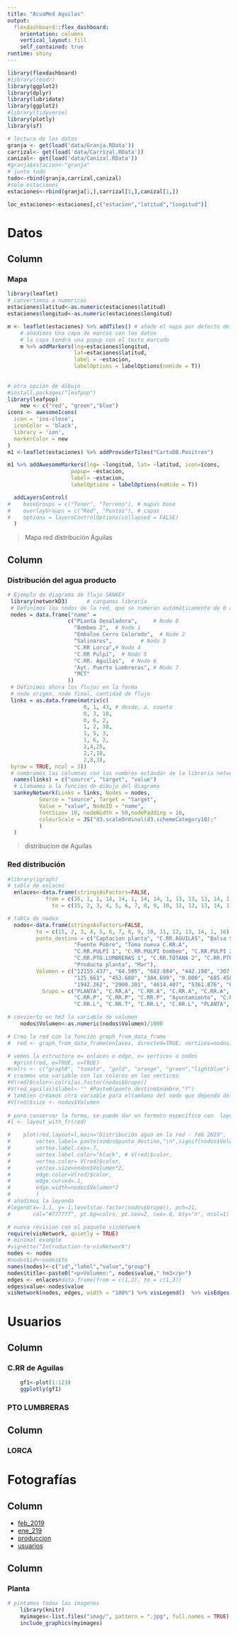 ```yaml
---
title: "AcuaMed Aguilas"
output: 
  flexdashboard::flex_dashboard:
    orientation: columns
    vertical_layout: fill
    self_contained: true
runtime: shiny
---
```


```r
library(flexdashboard)
#library(readr)
library(ggplot2)
library(dplyr)
library(lubridate)
library(ggplot2)
#library(tidyverse)
library(plotly)
library(sf)
```

```r
# lectura de los datos
granja <- get(load('data/Granja.RData'))
carrizal<- get(load('data/Carrizal.RData'))
canizal<- get(load('data/Canizal.RData'))
#granja$estacion<-"granja"
# junto todo
todo<-rbind(granja,carrizal,canizal)
#solo estaciones
estaciones<-rbind(granja[1,],carrizal[1,],canizal[1,])

loc_estaciones<-estaciones[,c("estacion","latitud","longitud")]

```

Datos
===========================

Column {data-width=600}
---------------------

### Mapa

```r
library(leaflet)
# convertimos a numericos
estaciones$latitud<-as.numeric(estaciones$latitud)
estaciones$longitud<-as.numeric(estaciones$longitud)

m <- leaflet(estaciones) %>% addTiles() # añade el mapa por defecto de OpenStreetMap
    # añadimos Una capa de marcas con los datos 
    # la capa tendrá una popup con el texto marcado
    m %>% addMarkers(lng=estaciones$longitud,
                     lat=estaciones$latitud,
                     label = ~estacion,
                     labelOptions = labelOptions(noHide = T))  
    
    
# otra opcion de dibujo    
#install.packages("leafpop")
library(leafpop)
    new <- c("red", "green","blue")
icons <- awesomeIcons(
  icon = 'ios-close',
  iconColor = 'black',
  library = 'ion',
  markerColor = new
)    
m1 <-leaflet(estaciones) %>% addProviderTiles("CartoDB.Positron") 

m1 %>% addAwesomeMarkers(lng= ~longitud, lat= ~latitud, icon=icons,
                    popup= ~estacion,
                    label= ~estacion,
                    labelOptions = labelOptions(noHide = T))  

  addLayersControl(
#    baseGroups = c("Toner", "Terreno"), # mapas base
#    overlayGroups = c("Red", "Puntos"), # capas
#    options = layersControlOptions(collapsed = FALSE)
  )
```

> Mapa red distribución Águilas

Column {data-width=400}
---------------------

### Distribución del agua producto

```r
# Ejemplo de diagrama de flujo SANKEY
 library(networkD3)      # cargamos librería
 # Definimos los nodos de la red, que se numeran automáticamente de 0 a ..
 nodes = data.frame("name" = 
                   c("PLanta Desaladora",     # Node 0
                     "Bombeo 2",  # Node 1
                     "Embalse Cerro Colorado",  # Node 2
                     "Salinares",         # Nodo 3
                     "C.RR Lorca",# Nodo 4
                     "C.RR Pulpí",  # Nodo 5
                     "C.RR. Aguilas",  # Nodo 6
                     "Ayt. Puerto Lumbreras", # Nodo 7
                     "MCT"
                   ))
 # Definimos ahora los flujos en la forma
 # nodo origen, nodo final, cantidad de flujo
 links = as.data.frame(matrix(c(
                        0, 1, 43, # desde, a, cuanto
                        0, 3, 10, 
                        0, 6, 2,
                        1, 2, 38,
                        1, 5, 3,
                        1, 6, 2,
                        2,4,25,
                        2,7,10,
                        2,8,3),
 byrow = TRUE, ncol = 3))
 # nombramos las columnas con los nombres estándar de la librería networkD3
  names(links) = c("source", "target", "value")
  # Llamamos a la funcion de dibujo del diagrama
  sankeyNetwork(Links = links, Nodes = nodes,
          Source = "source", Target = "target",
          Value = "value", NodeID = "name",
          fontSize= 10, nodeWidth = 50,nodePadding = 10,
          colourScale = JS("d3.scaleOrdinal(d3.schemeCategory10);"
          )
  ) 
```

> distribucion de Aguilas

### Red distribución

```r
#library(igraph)
# tabla de enlaces
  enlaces<-data.frame(stringsAsFactors=FALSE,
            from = c(16, 1, 1, 14, 14, 1, 14, 14, 1, 13, 13, 13, 14, 1, 15, 1),
              to = c(15, 2, 3, 4, 5, 6, 7, 8, 9, 10, 11, 12, 13, 14, 1, 16))

# tabla de nodos
  nodos<-data.frame(stringsAsFactors=FALSE,
         to = c(15, 2, 3, 4, 5, 6, 7, 8, 9, 10, 11, 12, 13, 14, 1, 16),
         punto_destino = c("Captacion planta", "C.RR.AGUILAS", "Balsa Salinares",
                     "Fuente Pobre", "Toma nueva C.RR.A",
                     "C.RR.PULPI 1", "C.RR.PULPI bombeo", "C.RR.PULPI 2", "MCT",
                     "C.RR.PTO.LUMBRERAS 1", "C.RR.TOTANA 2", "C.RR.PTO.LUMBRERAS", "Embalse ELVIRAS", "Bombeo PTO.LUMBRERAS",
                     "Producto planta", "Mar"),
         Volumen = c("12155.437", "64.585", "682.884", "442.198", "307.868",
                     "125.661", "453.680", "384.699", "0.000", "685.458", "272.581",
                     "1942.262", "2900.301", "4614.407", "5361.876", "6793.561"),
           Grupo = c("PLANTA", "C.RR.A", "C.RR.A", "C.RR.A", "C.RR.A",
                     "C.RR.P", "C.RR.P", "C.RR.P", "Ayuntamiento", "C.RR.L",
                     "C.RR.L", "C.RR.T", "C.RR.L", "C.RR.L", "PLANTA", "PLANTA"))

# convierto en hm3 la variable de volumen
    nodos$Volumen<-as.numeric(nodos$Volumen)/1000

# Creo la red con la función graph_from_data_frame
#  red <- graph_from_data_frame(enlaces, directed=TRUE, vertices=nodos)

# vemos la estructura e= enlaces o edge, v= vertices o nodos  
  #print(red, e=TRUE, v=TRUE)  
#colrs <- c("gray50", "tomato", "gold", "orange", "green","lightblue")
# creamos una variable con los colores en los vertices
#V(red)$color<-colrs[as.factor(nodos$Grupo)]
#V(red_aguilas)$label<-"" #Paste0(punto_destino$nombre,"f")
# tambien creamos otra variable para eltamñano del nodo que dependa del volumen
#V(red)$size <- nodos$Volumen
    
# para conservar la forma, se puede dar un formato específico con  layout_with... y varias opciones    
#l <- layout_with_fr(red)   

#    plot(red,layout=l,main="Distribución agua en la red - feb 2019",
#        vertex.label= paste(nodos$punto_destino,"\n",signif(nodos$Volumen,digits=2),"Hm3"),
#        vertex.label.cex=.7, 
#        vertex.label.color="black", # V(red)$color,
#        vertex.color= V(red)$color,
#        vertex.size=nodos$Volumen*2,
#        edge.color=V(red)$color,
#        edge.curved=.1,
#        edge.width=nodos$Volumen*2
#        )
# añadimos la leyenda
#legend(x=-1.1, y=-1,levels(as.factor(nodos$Grupo)), pch=21,
#       col="#777777", pt.bg=colrs, pt.cex=2, cex=.8, bty="n", ncol=1)

# nueva revision con el paquete visnetwork
require(visNetwork, quietly = TRUE)
# minimal example
#vignette("Introduction-to-visNetwork")
nodes <- nodos
#nodes$id<-nodes$to
names(nodes)<-c("id","label","value","group")
nodes$title<-paste0("<p>Volumen:", nodes$value," hm3</p>")
edges <- enlaces#data.frame(from = c(1,2), to = c(1,3))
edges$value<-nodes$value
visNetwork(nodes, edges, width = "100%") %>% visLegend()  %>% visEdges(arrows = "to") %>% visOptions(highlightNearest = list(enabled =TRUE, degree = 1))
```

Usuarios
===========================

Column {data-width=500}
---------------------

### C.RR de Aguilas

```r
   

    gf1<-plot(1:123)
    ggplotly(gf1)
```

### PTO LUMBRERAS



Column {data-width=500}
---------------------

### LORCA


Fotografías
===========================

Column {data-width=200}
---------------------

  - [feb_2019]()
  - [ene_219]()
  - [produccion](#produccion)
  - [usuarios](#usuarios)

Column {data-width=800}
---------------------

### Planta

```r
# pintamos todas las imagenes
    library(knitr)
    myimages<-list.files("imag/", pattern = ".jpg", full.names = TRUE)
    include_graphics(myimages)
```